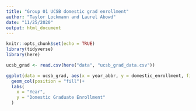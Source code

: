 ```yaml
---
title: "Group 01 UCSB domestic grad enrollment"
author: "Taylor Lockmann and Laurel Abowd"
date: "11/25/2020"
output: html_document
---
```


```r
knitr::opts_chunk$set(echo = TRUE)
library(tidyverse)
library(here)
```

```r
ucsb_grad <- read.csv(here("data", "ucsb_grad_data.csv"))
```

```r
ggplot(data = ucsb_grad, aes(x = year_abbr, y = domestic_enrollment, fill = ethnicity))+
  geom_col(position = "fill")+
  labs(
    x = "Year",
    y = "Domestic Graduate Enrollment"
  )
```

